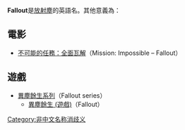 '''Fallout'''是[[放射塵|放射塵]]的英語名。其他意義為：

==電影==
*[[不可能的任務：全面瓦解|不可能的任務：全面瓦解]]（Mission: Impossible – Fallout）

==遊戲==
*[[異塵餘生系列|異塵餘生系列]]（Fallout series）
**[[異塵餘生_(遊戲)|異塵餘生 (遊戲)]]（Fallout）

{{disamb}}
[[Category:非中文名称消歧义|Category:非中文名称消歧义]]